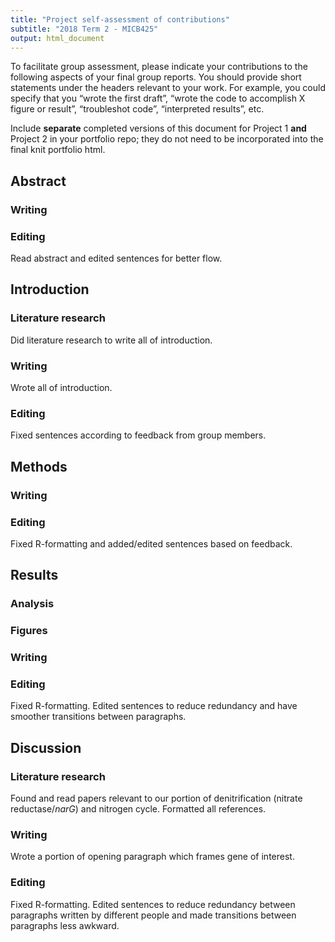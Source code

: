 ```yaml
---
title: "Project self-assessment of contributions"
subtitle: "2018 Term 2 - MICB425"
output: html_document
---
```

To facilitate group assessment, please indicate your contributions to the following aspects of your final group reports. You should provide short statements under the headers relevant to your work. For example, you could specify that you "wrote the first draft", "wrote the code to accomplish X figure or result", "troubleshot code", "interpreted results", etc.

Include **separate** completed versions of this document for Project 1 **and** Project 2 in your portfolio repo; they do not need to be incorporated into the final knit portfolio html.

## Abstract
### Writing

### Editing
Read abstract and edited sentences for better flow.

## Introduction
### Literature research  

Did literature research to write all of introduction.  

### Writing  
Wrote all of introduction.  

### Editing  
Fixed sentences according to feedback from group members.

## Methods
### Writing

### Editing
Fixed R-formatting and added/edited sentences based on feedback.

## Results
### Analysis 

### Figures

### Writing

### Editing
Fixed R-formatting. Edited sentences to reduce redundancy and have smoother transitions between paragraphs.

## Discussion
### Literature research  

Found and read papers relevant to our portion of denitrification (nitrate reductase/*narG*) and nitrogen cycle. Formatted all references.  

### Writing  

Wrote a portion of opening paragraph which frames gene of interest.  

### Editing  

Fixed R-formatting. Edited sentences to reduce redundancy between paragraphs written by different people and made transitions between paragraphs less awkward.
